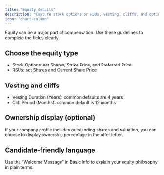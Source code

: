 ```yaml
---
title: "Equity details"
description: "Capture stock options or RSUs, vesting, cliffs, and optional ownership display."
icon: "chart-column"
---
```


Equity can be a major part of compensation. Use these guidelines to complete the fields clearly.

## Choose the equity type

- Stock Options: set Shares, Strike Price, and Preferred Price
- RSUs: set Shares and Current Share Price

## Vesting and cliffs

- Vesting Duration (Years): common defaults are 4 years
- Cliff Period (Months): common default is 12 months

## Ownership display (optional)

If your company profile includes outstanding shares and valuation, you can choose to display ownership percentage in the offer letter.

## Candidate‑friendly language

<Tip>
Use the “Welcome Message” in Basic Info to explain your equity philosophy in plain terms.
</Tip>


